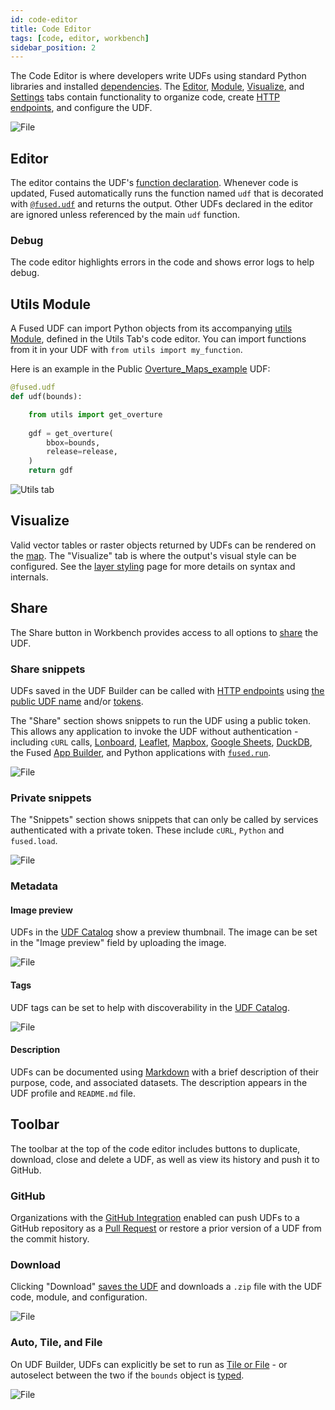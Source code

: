 ```yaml
---
id: code-editor
title: Code Editor
tags: [code, editor, workbench]
sidebar_position: 2
---
```


The Code Editor is where developers write UDFs using standard Python libraries and installed [dependencies](/core-concepts/run-udfs/dependencies/). The [Editor](/workbench/udf-builder/code-editor/#editor), [Module](/workbench/udf-builder/code-editor/#module), [Visualize](/workbench/udf-builder/code-editor/#visualize), and [Settings](/workbench/udf-builder/code-editor/#settings) tabs contain functionality to organize code, create [HTTP endpoints](/core-concepts/run-udfs/run-small-udfs/#http-requests), and configure the UDF.


<div style={{textAlign: 'center'}}>
<img src={CodeEdi} alt="File" style={{width: '100%'}} />
</div>

## Editor

The editor contains the UDF's [function declaration](/core-concepts/write/#function-declaration). Whenever code is updated, Fused automatically runs the function named `udf` that is decorated with [`@fused.udf`](/core-concepts/write/#fusedudf-decorator) and returns the output. Other UDFs declared in the editor are ignored unless referenced by the main `udf` function.

### Debug

The code editor highlights errors in the code and shows error logs to help debug.

<ReactPlayer playsinline={true} className="video__player" playing={false} muted={true} controls height="100%" url="https://fused-magic.s3.us-west-2.amazonaws.com/workbench-walkthrough-videos/docs_rewrite/debug_update.mp4" width="100%" />

## Utils Module

A Fused UDF can import Python objects from its accompanying [utils Module](/core-concepts/write/#utils-module), defined in the Utils Tab's code editor. You can import functions from it in your UDF with `from utils import my_function`. 

Here is an example in the Public [Overture_Maps_example](https://github.com/fusedio/udfs/tree/d9f419dadf6267efc79f0ea2092a4dda0e22cb97/public/Overture_Maps_Example) UDF:

```python showLineNumbers
@fused.udf
def udf(bounds):

    from utils import get_overture
    
    gdf = get_overture(
        bbox=bounds,
        release=release,
    )
    return gdf
```

![Utils tab](/img/workbench/udf-builder/module.png)

## Visualize

Valid vector tables or raster objects returned by UDFs can be rendered on the [map](/workbench/udf-builder/map/). The "Visualize" tab is where the output's visual style can be configured. See the [layer styling](/workbench/udf-builder/styling/) page for more details on syntax and internals.

## Share

The Share button in Workbench provides access to all options to [share](/workbench/udf-builder/code-editor/#share-snippets) the UDF.


### Share snippets

UDFs saved in the UDF Builder can be called with [HTTP endpoints](/core-concepts/run-udfs/run-small-udfs/#http-requests) using [the public UDF name](/core-concepts/run-udfs/run-small-udfs/#public-udf-name) and/or [tokens](/core-concepts/run-udfs/run-small-udfs/#token).

The "Share" section shows snippets to run the UDF using a public token. This allows any application to invoke the UDF without authentication - including `cURL` calls, [Lonboard](/user-guide/out/lonboard/), [Leaflet](/user-guide/out/leaflet/), [Mapbox](/user-guide/out/mapbox/), [Google Sheets](/user-guide/out/googlesheets/), [DuckDB](/user-guide/out/duckdb/), the Fused [App Builder](/workbench/app-builder/), and Python applications with [`fused.run`](/core-concepts/run-udfs/).


<div style={{textAlign: 'center'}}>
<img src={ImgShare} alt="File" style={{width: '100%'}} />
</div>

### Private snippets

The "Snippets" section shows snippets that can only be called by services authenticated with a private token. These include `cURL`, `Python` and `fused.load`.


<div style={{textAlign: 'center'}}>
<img src={ImageSnippets} alt="File" style={{width: '100%'}} />
</div>

### Metadata

#### Image preview

UDFs in the [UDF Catalog](/workbench/udf-catalog/) show a preview thumbnail. The image can be set in the "Image preview" field by uploading the image.


<div style={{textAlign: 'center'}}>
<img src={Imgsetimage} alt="File" style={{width: 800}} />
</div>

#### Tags

UDF tags can be set to help with discoverability in the [UDF Catalog](/workbench/udf-catalog/).


<div style={{textAlign: 'center'}}>
<img src={Imgtags} alt="File" style={{width: 800}} />
</div>

#### Description

UDFs can be documented using [Markdown](https://www.markdownguide.org/basic-syntax/) with a brief description of their purpose, code, and associated datasets. The description appears in the UDF profile and `README.md` file.

## Toolbar

The toolbar at the top of the code editor includes buttons to duplicate, download, close and delete a UDF, as well as view its history and push it to GitHub.

### GitHub

Organizations with the [GitHub Integration](/core-concepts/content-management/git/#connect-your-github-repository) enabled can push UDFs to a GitHub repository as a [Pull Request](https://docs.github.com/en/pull-requests) or restore a prior version of a UDF from the commit history.

### Download

Clicking "Download" [saves the UDF](/core-concepts/write/#save-udfs) and downloads a `.zip` file with the UDF code, module, and configuration.


<div style={{textAlign: 'center'}}>
<img src={ImageDownloadmenu} alt="File" style={{width: '100%'}} />
</div>

### Auto, Tile, and File

On UDF Builder, UDFs can explicitly be set to run as [Tile or File](/core-concepts/filetile/) - or autoselect between the two if the `bounds` object is [typed](/core-concepts/filetile/#bounds-object-types).


<div style={{textAlign: 'center'}}>
<img src={ImageFiletile} alt="File" style={{width: '75%'}} />
</div>
